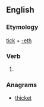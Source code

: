 ==English==

===Etymology===
[[tick]] + [[-eth]]

===Verb===
{{en-verb form}}

# {{archaic third-person singular of|tick}}

===Anagrams===
* [[thicket#English|thicket]]
